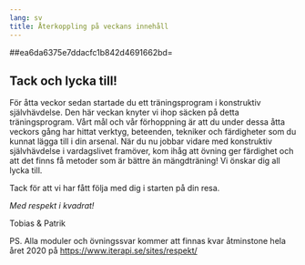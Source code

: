```yaml
---
lang: sv
title: Återkoppling på veckans innehåll
---
```


##ea6da6375e7ddacfc1b842d4691662bd=

## Tack och lycka till!

För åtta veckor sedan startade du ett träningsprogram i konstruktiv
självhävdelse. Den här veckan knyter vi ihop säcken på detta
träningsprogram. Vårt mål och vår förhoppning är att du under dessa åtta
veckors gång har hittat verktyg, beteenden, tekniker och färdigheter som
du kunnat lägga till i din arsenal. När du nu jobbar vidare med
konstruktiv självhävdelse i vardagslivet framöver, kom ihåg att övning
ger färdighet och att det finns få metoder som är bättre än
mängdträning! Vi önskar dig all lycka till.

Tack för att vi har fått följa med dig i starten på din resa.

*Med respekt i kvadrat!*

Tobias & Patrik

PS. Alla moduler och övningssvar kommer att finnas kvar åtminstone hela
året 2020 på <https://www.iterapi.se/sites/respekt/>

